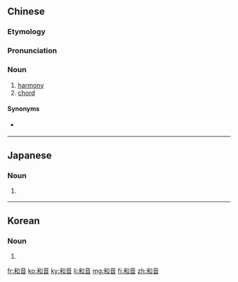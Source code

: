 ==Chinese==
{{zh-forms}}

===Etymology===
{{zh-compound|和|音|harmony|sound}}

===Pronunciation===
{{zh-pron
|m=héyīn
|c=wo4 jam1
|mn=hô-im
|cat=v
}}

===Noun===
{{zh-verb}}

# [[harmony]]
# [[chord]]

====Synonyms====
* {{sense|chord}} {{zh-l|和弦}}

{{zh-cat|Music}}

----

==Japanese==
{{ja-kanjitab|わ|おん|yomi=on}}

===Noun===
{{ja-noun|わおん}}

# {{lb|ja|music|sort=わおん}} {{l|en|chord}}

----

==Korean==
{{ko-hanjatab}}

===Noun===
{{ko-noun|hj|hangeul=화음}}

# {{hanja form of|화음|[[chord]]}}

[[fr:和音]]
[[ko:和音]]
[[ky:和音]]
[[li:和音]]
[[mg:和音]]
[[fi:和音]]
[[zh:和音]]